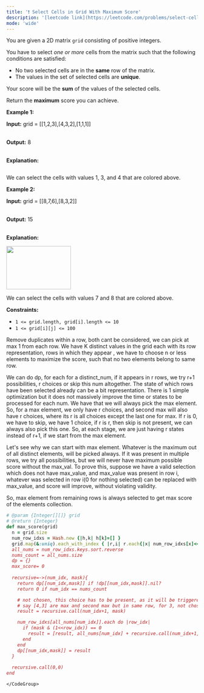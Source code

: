 ```yaml
---
title: '❗️ Select Cells in Grid With Maximum Score'
description: '[leetcode link](https://leetcode.com/problems/select-cells-in-grid-with-maximum-score/description/)'
mode: 'wide'
---
```

<Tabs>
  <Tab title="Question" icon="circle-question" iconType="regular">
    <Card>
      <p>You are given a 2D matrix <code>grid</code> consisting of positive integers.</p>  <p>You have to select <em>one or more</em> cells from the matrix such that the following conditions are satisfied:</p>  <ul>  <li>No two selected cells are in the <strong>same</strong> row of the matrix.</li>  <li>The values in the set of selected cells are <strong>unique</strong>.</li> </ul>  <p>Your score will be the <strong>sum</strong> of the values of the selected cells.</p>  <p>Return the <strong>maximum</strong> score you can achieve.</p>   <p><strong class="example">Example 1:</strong></p>  <div class="example-block"> <p><strong>Input:</strong> <span class="example-io">grid = [[1,2,3],[4,3,2],[1,1,1]]</span></p>  <p><br/> <strong>Output:</strong> <span class="example-io">8</span></p>  <p><br/> <strong>Explanation:</strong></p>  <p><img alt="" src="https://assets.leetcode.com/uploads/2024/07/29/grid1drawio.png" /></p>  <p>We can select the cells with values 1, 3, and 4 that are colored above.</p> </div>  <p><strong class="example">Example 2:</strong></p>  <div class="example-block"> <p><strong>Input:</strong> <span class="example-io">grid = [[8,7,6],[8,3,2]]</span></p>  <p><br/> <strong>Output:</strong> <span class="example-io">15</span></p>  <p><br/> <strong>Explanation:</strong></p>  <p><img alt="" src="https://assets.leetcode.com/uploads/2024/07/29/grid8_8drawio.png" style="width: 170px; height: 114px;" /></p>  <p>We can select the cells with values 7 and 8 that are colored above.</p> </div>   <p><strong>Constraints:</strong></p>  <ul>  <li><code>1 &lt;= grid.length, grid[i].length &lt;= 10</code></li>  <li><code>1 &lt;= grid[i][j] &lt;= 100</code></li> </ul> 
    </Card>
  </Tab>
  <Tab title="Solution" icon="lightbulb" iconType="regular" >
    <Card>
      Remove duplicates within a row, both cant be considered, we can pick at max 1 from each row.
We have K distinct values in the grid each with its row representation, rows in which they appear , we have to choose n or less elements to maximize the score, such that no two elements belong to same row.

We can do dp, for each  for a distinct_num, if it appears in r rows, we try r+1 possibilities, r choices or skip this num altogether. The state of which rows have been selected already can be a bit representation. There is 1 simple optimization but it does not massively improve the time or states to be processed for each num. We have that we will always pick the max element. So, for a max element, we only have r choices, and second max will also have r choices, where its r is all choices except the last one for max. If r is 0, we have to skip, we have 1 choice, if r is r, then skip is not present, we can always also pick this one. So, at each stage, we are just having r states instead of r+1, if we start from the max element.  

Let's see why we can start with max element. Whatever is the maximum out of all distinct elements, will be picked always. If it was present in multiple rows, we try all possibilities, but we will never have maximum possible score without the max_val. To prove this, suppose we have a valid selection which does not have max_value, and max_value was present in row i, whatever was selected in row i(0 for nothing selected) can be replaced with max_value, and score will improve, without violating validity.

So, max element from remaining rows is always selected to get max score of the elements collection.
    </Card>
  <Expandable title="code">
    <CodeGroup dropdown>
```ruby title="Select Cells in Grid With Maximum Score" lines
# @param {Integer[][]} grid
# @return {Integer}
def max_score(grid)
  n = grid.size
  num_row_idxs = Hash.new {|h,k| h[k]=[] }
  grid.map(&:uniq).each_with_index { |r,i| r.each{|x| num_row_idxs[x]<<i+1 } }
  all_nums = num_row_idxs.keys.sort.reverse
  nums_count = all_nums.size
  dp = {}
  max_score= 0
  
  recursive=->(num_idx, mask){
    return dp[[num_idx,mask]] if !dp[[num_idx,mask]].nil?
    return 0 if num_idx == nums_count

    # not chosen, this choice has to be present, as it will be triggered for other nums
    # say [4,3] are max and second max but in same row, for 3, not chosing will be triggered
    result = recursive.call(num_idx+1, mask)

    num_row_idxs[all_nums[num_idx]].each do |row_idx|
      if (mask & (1<<row_idx)) == 0
        result = [result, all_nums[num_idx] + recursive.call(num_idx+1, mask | (1<<row_idx)) ].max
      end
    end
    dp[[num_idx,mask]] = result
  }
  
  recursive.call(0,0)
end
```
    </CodeGroup>
  </Expandable>
  </Tab>
</Tabs>